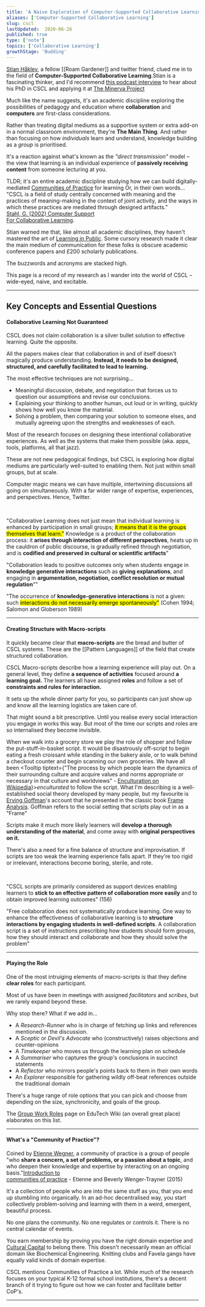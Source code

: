 ```yaml
---
title: 'A Naive Exploration of Computer-Supported Collaborative Learning'
aliases: ['Computer-Supported Collaborative Learning']
slug: cscl
lastUpdated:  2020-06-26
published: true
type: ['note']
topics: ['Collaborative Learning']
growthStage: 'Budding'
---
```


[Stian Håklev](http://reganmian.net/blog/), a fellow [[Roam Gardener]] and twitter friend, clued me in to the field of **Computer-Supported Collaborative Learning**.<Footnote idName={1}>Stian is a fascinating thinker, and I'd recommend <a href="https://louis-and-kyle.simplecast.com/episodes/stian-haklev-012">this podcast interview</a> to hear about his PhD in CSCL and applying it at <a href="https://www.minervaproject.com/">The Minerva Project</a></Footnote>

Much like the name suggests, it's an academic discipline exploring the possibilities of pedagogy and education where **collaboration** and **computers** are first-class considerations.

Rather than treating digital mediums as a supportive system or extra add-on in a normal classroom environment, they're **The Main Thing**. And rather than focusing on how _individuals_ learn and understand, knowledge building as a _group_ is prioritised.

It's a reaction against what's known as the _"direct transmission"_ model – the view that learning is an individual experience of **passively receiving content** from someone lecturing at you.

TLDR; it's an entire academic discipline studying how we can build digitally-mediated [Communities of Practice](http://edutechwiki.unige.ch/en/Community_of_practice) for learning <Footnote idName={2}>Or, in their own words... "CSCL is a field of study centrally concerned with meaning and the practices of meaning-making in the context of joint activity, and the ways in which these practices are mediated through designed artifacts." <br/>  <a href="http://www.gerrystahl.net/hci/cscl2002intro.pdf">Stahl, G. (2002) Computer Support <br/>For Collaborative Learning</a></Footnote>.

Stian warned me that, like almost all academic disciplines, they haven't mastered the art of [Learning in Public](https://www.swyx.io/writing/learn-in-public/). Some cursory research made it clear the main medium of communication for these folks is obscure academic conference papers and £200 scholarly publications.

The buzzwords and acronyms are stacked high.

This page is a record of my research as I wander into the world of CSCL – wide-eyed, naive, and excitable. 



---

<h2 style={{marginBottom: '1em'}}>Key Concepts and Essential Questions</h2>

#### Collaborative Learning Not Guaranteed

CSCL does not claim collaboration is a silver bullet solution to effective learning. Quite the opposite.

All the papers makes clear that collaboration in and of itself doesn't magically produce understanding. **Instead, it needs to be designed, structured, and carefully facilitated to lead to learning.**

The most effective techniques are not surprising...
- Meaningful discussion, debate, and negotiation that forces us to question our assumptions and revise our conclusions. 
- Explaining your thinking to another human, out loud or in writing, quickly shows how well you know the material.
- Solving a problem, then comparing your solution to someone elses, and mutually agreeing upon the strengths and weaknesses of each.

Most of the research focuses on designing these intentional collaborative experiences. As well as the systems that make them possible (aka. apps, tools, platforms, all that jazz).

These are not new pedagogical findings, but CSCL is exploring how digital mediums are particularly well-suited to enabling them. Not just within small groups, but at scale.

Computer magic means we can have multiple, intertwining discussions all going on simultaneously. With a far wider range of expertise, experiences, and perspectives. Hence, Twitter.

<br/>

<TwoCol alignItems="flex-start">

<ResearchItem title="Computer Support For Collaborative Learning: Foundations for a CSCL Community" link="http://www.gerrystahl.net/hci/cscl2002intro.pdf" author="Stahl (2002)">

"Collaborative Learning does not just mean that individual learning is enhanced by participation in small groups; <mark>it means that it is the groups themselves that learn."</mark> Knowledge is a product of the collaboration process: it <b>arises through interaction of different perspectives</b>, heats up in the cauldron of public discourse, is gradually refined through negotiation, and is <b>codified and preserved in cultural or scientific artifacts</b>"

</ResearchItem>

<ResearchItem title="Designing Integrative Scripts" link="https://www.researchgate.net/publication/227175285_Designing_Integrative_Scripts" author="Dillenbourg and Jermann (2007)">

"Collaboration leads to positive outcomes only when students engage in **knowledge generative interactions** such as **giving explanations**, and engaging in **argumentation, negotiation, conflict resolution or mutual regulation**""

</ResearchItem>

<ResearchItem title="Computer Supported Collaborative Learning and Intelligent Tutoring Systems" link="https://www.cs.cmu.edu/~bmclaren/pubs/TchounikineEtAl-CSCLandITS-ITSBook2010.pdf" author="Tchounikine, Rummel, and McLaren (2010)">

"The occurrence of **knowledge-generative interactions** is not a
given: such <mark>interactions do not necessarily emerge spontaneously"</mark> (Cohen 1994; Salomon and Globerson 1989)

</ResearchItem>


</TwoCol>

---

#### Creating Structure with Macro-scripts

It quickly became clear that **macro-scripts** are the bread and butter of CSCL systems. These are the [[Pattern Languages]] of the field that create structured collaboration.

CSCL Macro-scripts describe how a learning experience will play out.
On a general level, they define **a sequence of activities** focused around **a learning goal.** The learners all have assigned **roles** and follow a set of **constraints and rules for interaction.**

It sets up the whole dinner party for you, so participants can just show up and know all the learning logistics are taken care of.

That might sound a bit prescriptive. Until you realise every social interaction you engage in works this way. But most of the time our scripts and roles are so internalised they become invisible.

When we walk into a grocery store we play the role of shopper and follow the put-stuff-in-basket script. It would be disastrously off-script to begin eating a fresh croissant while standing in the bakery aisle, or to walk behind a checkout counter and begin scanning our own groceries. We have all been <Tooltip tiptext={<span>"The process by which people learn the dynamics of their surrounding culture and acquire values and norms appropriate or necessary in that culture and worldviews" - <a href="https://en.wikipedia.org/wiki/Enculturation">Enculturation on Wikipedia</a></span>}><i>enculturated</i></Tooltip> to follow the script. <Footnote idName={3}>What I'm describing is a well-established social theory developed by many people, but my favourite is <a href="https://en.wikipedia.org/wiki/Erving_Goffman">Erving Goffman</a>'s account that he presented in the classic  book <a href="https://en.wikipedia.org/wiki/Frame_analysis">Frame Analysis</a>. Goffman refers to the social setting that scripts play out in as a "Frame"</Footnote>

Scripts make it much more likely learners will **develop a thorough understanding of the material**, and come away with **original perspectives on it.**

There's also a need for a fine balance of structure and improvisation. If scripts are too weak the learning experience falls apart. If they're too rigid or irrelevant, interactions become boring, sterile, and rote.

<br/>


<TwoCol alignItems="flex-start">

<ResearchItem title="Scripting Computer-Supported Collaborative Learning: Cognitive, Computational and Educational Perspectives" link="https://www.researchgate.net/publication/321610653_Scripting_Computer-Supported_Collaborative_Learning_Cognitive_Computational_and_Educational_Perspectives" author="Fischer, F. et al. (2007)">

"CSCL scripts are primarily considered as support devices enabling learners to **stick to an effective pattern of collaboration more easily** and to obtain improved learning outcomes" (156)

</ResearchItem>


<ResearchItem title="Over-scripting CSCL: The risks of blending collaborative learning with instructional design" link="https://pdfs.semanticscholar.org/1556/e5d2f93f6400457b422a011d7d93a3aa29fe.pdf" author="Dillenbourg (2002)">

"Free collaboration does not systematically produce learning. One way to enhance the effectiveness of collaborative learning is to **structure interactions by engaging students in well-defined scripts**. A collaboration script is a set of instructions prescribing how students should form groups, how they should interact and collaborate and how they should solve the problem"

</ResearchItem>

</TwoCol>

---

#### Playing the Role

One of the most intruiging elements of macro-scripts is that they define **clear roles** for each participant.

Most of us have been in meetings with assigned  _facilitators_ and _scribes_, but we rarely expand beyond these.

Why stop there? What if we add in...

- A  _Research-Runner_ who is in charge of fetching up links and references mentioned in the discussion.
- A _Sceptic_ or _Devil's Advocate_ who (constructively) raises objections and counter-opinions
- A _Timekeeper_ who moves us through the learning plan on schedule
- A _Summariser_ who captures the group's conclusions in succinct statements
- A _Reflector_ who mirrors people's points back to them in their own words
- An _Explorer_ responsible for gathering wildly off-beat references outside the traditional domain

There's a huge range of role options that you can pick and choose from depending on the size, synchronicity, and goals of the group.

The [Group Work Roles](http://edutechwiki.unige.ch/en/Group_work_roles) page on EduTech Wiki (an overall great place) elaborates on this list.

---

#### What's a "Community of Practice"?

Coined by [Etienne Wegner](https://wenger-trayner.com/), a community of practice is a group of people "who **share a concern, a set of problems, or a passion about a topic**, and who deepen their knowledge and expertise by interacting on an ongoing basis."<Footnote idName={4}><a href="https://wenger-trayner.com/introduction-to-communities-of-practice/">Introduction to <br />communities of practice</a> - Etienne and Beverly Wenger-Trayner (2015)</Footnote>

It's a collection of people who are into the same stuff as you, that you end up stumbling into organically. In an ad-hoc decentralised way, you start collectively problem-solving and learning with them in a weird, emergent, beautiful process.

No one plans the community. No one regulates or controls it. There is no central calendar of events.

You earn membership by proving you have the right domain expertise and [Cultural Capital](https://en.wikipedia.org/wiki/Cultural_capital) to belong there. This doesn't necessarily mean an official domain like Biochemical Engineering. Knitting clubs and Favela gangs have equally valid kinds of domain expertise.

CSCL mentions Communities of Practice a lot. While much of the research focuses on your typical K-12 formal school institutions, there's a decent branch of it trying to figure out how we can foster and facilitate better CoP's.

---

<!-- #### What can we learn from CSCL to help cultivate learning communities online?



<h2 style={{marginBottom: '1em'}}>References and Further Reading</h2>

<ResearchItem title="Computer Support For Collaborative Learning: Foundations for a CSCL Community" link="http://www.gerrystahl.net/hci/cscl2002intro.pdf" author="Stahl, G. (2002)" /> -->

<!-- 
<div style={{display: 'flex', flexWrap: 'wrap', justifyContent: 'center', flexDirection: 'row'}}>

<LinkCard title="Contributions to a Theoretical Framework for CSCL" author="Gerry Stahl" link="http://citeseerx.ist.psu.edu/viewdoc/download?doi=10.1.1.16.7179&rep=rep1&type=pdf" />

<LinkCard title="Technology Affordances for Intersubjective Learning: A Thematic Agenda for CSCL" author="Daniel D. Suthers" link="http://citeseerx.ist.psu.edu/viewdoc/download?doi=10.1.1.110.7981&rep=rep1&type=pdf" />

<LinkCard title="Knowledge Building: Theory, Pedagogy, and Technology" author="Marlene Scardamalia and Carl Bereiter" link="https://www.ikit.org/fulltext/2006_KBTheory.pdf" />

<LinkCard title="Jean Lave, Etienne Wenger and communities of practice" author="Infed.org" link="https://infed.org/mobi/jean-lave-etienne-wenger-and-communities-of-practice/" />

</div> -->